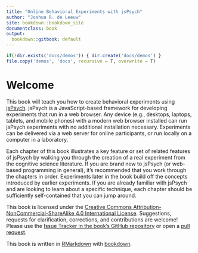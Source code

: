 ```yaml
---
title: "Online Behavioral Experiments with jsPsych"
author: "Joshua R. de Leeuw"
site: bookdown::bookdown_site
documentclass: book
output:
  bookdown::gitbook: default
---
```


```r
if(!dir.exists('docs/demos')) { dir.create('docs/demos') }
file.copy('demos', 'docs', recursive = T, overwrite = T)
```

# Welcome
  
This book will teach you how to create behavioral experiments using [jsPsych](https://www.jspsych.org). jsPsych is a JavaScript-based framework for developing experiments that run in a web browser. Any device (e.g., desktops, laptops, tablets, and mobile phones) with a modern web browser installed can run jsPsych experiments with no additional installation necessary. Experiments can be delivered via a web server for online participants, or run locally on a computer in a laboratory. 

Each chapter of this book illustrates a key feature or set of related features of jsPsych by walking you through the creation of a real experiment from the cognitive science literature. If you are brand new to jsPsych (or web-based programming in general), it's recommended that you work through the chapters in order. Experiments later in the book build off the concepts introduced by earlier experiments. If you are already familiar with jsPsych and are looking to learn about a specific technique, each chapter should be sufficiently self-contained that you can jump around.

This book is licensed under the [Creative Commons Attribution-NonCommercial-ShareAlike 4.0 International License](http://creativecommons.org/licenses/by-nc-sa/4.0/). Suggestions, requests for clarification, corrections, and contributions are welcome! Please use the [Issue Tracker in the book's GitHub repository](https://github.com/jspsych/webbook/issues) or open a [pull request](https://github.com/jspsych/webbook/pulls).

This book is written in [RMarkdown](https://rmarkdown.rstudio.com/) with [bookdown](https://bookdown.org/yihui/bookdown/).